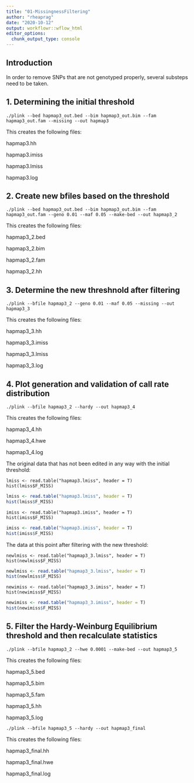 ```yaml
---
title: "01-MissingnessFiltering"
author: "rheaprag"
date: "2020-10-12"
output: workflowr::wflow_html
editor_options:
  chunk_output_type: console
---
```


## Introduction

In order to remove SNPs that are not genotyped properly, several substeps need to be taken. 

## 1. Determining the initial threshold
```plink
./plink --bed hapmap3_out.bed --bim hapmap3_out.bim --fam hapmap3_out.fam --missing --out hapmap3
```
This creates the following files:

  hapmap3.hh

  hapmap3.imiss

  hapmap3.lmiss

  hapmap3.log

## 2. Create new bfiles based on the threshold
```plink
./plink --bed hapmap3_out.bed --bim hapmap3_out.bim --fam hapmap3_out.fam --geno 0.01 --maf 0.05 --make-bed --out hapmap3_2
```
This creates the following files:

  hapmap3_2.bed

  hapmap3_2.bim

  hapmap3_2.fam

  hapmap3_2.hh

## 3. Determine the new threshnold after filtering
```plink
./plink --bfile hapmap3_2 --geno 0.01 --maf 0.05 --missing --out hapmap3_3
```
This creates the following files:

  hapmap3_3.hh

  hapmap3_3.imiss

  hapmap3_3.lmiss

  hapmap3_3.log

## 4. Plot generation and validation of call rate distribution
```plink
./plink --bfile hapmap3_2 --hardy --out hapmap3_4
```
This creates the following files:

  hapmap3_4.hh

  hapmap3_4.hwe

  hapmap3_4.log

The original data that has not been edited in any way with the initial threshold:
```{}
lmiss <- read.table("hapmap3.lmiss", header = T)
hist(lmiss$F_MISS)
```

```r
lmiss <- read.table("hapmap3.lmiss", header = T)
hist(lmiss$F_MISS)
```

```{}
imiss <- read.table("hapmap3.imiss", header = T)
hist(imiss$F_MISS)
```

```r
imiss <- read.table("hapmap3.imiss", header = T)
hist(imiss$F_MISS)
```

The data at this point after filtering with the new threshold:
```{}
newlmiss <- read.table("hapmap3_3.lmiss", header = T)
hist(newlmiss$F_MISS)
```

```r
newlmiss <- read.table("hapmap3_3.lmiss", header = T)
hist(newlmiss$F_MISS)
```

```{}
newimiss <- read.table("hapmap3_3.imiss", header = T)
hist(newimiss$F_MISS)
```

```r
newimiss <- read.table("hapmap3_3.imiss", header = T)
hist(newimiss$F_MISS)
```

## 5. Filter the Hardy-Weinburg Equilibrium threshold and then recalculate statistics
```plink
./plink --bfile hapmap3_2 --hwe 0.0001 --make-bed --out hapmap3_5
```
This creates the following files:

  hapmap3_5.bed

  hapmap3_5.bim

  hapmap3_5.fam

  hapmap3_5.hh

  hapmap3_5.log

```plink
./plink --bfile hapmap3_5 --hardy --out hapmap3_final
```
This creates the following files:

  hapmap3_final.hh
  
  hapmap3_final.hwe
  
  hapmap3_final.log

